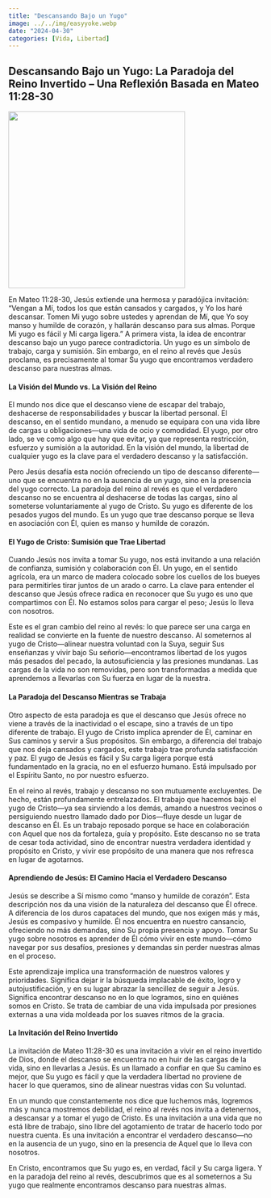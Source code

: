 ```yaml
---
title: "Descansando Bajo un Yugo"
image: ../../img/easyyoke.webp
date: "2024-04-30"
categories: [Vida, Libertad]
---
```


## Descansando Bajo un Yugo: La Paradoja del Reino Invertido – Una Reflexión Basada en Mateo 11:28-30

![](../../img/easyyoke.webp){fig-align="center" width="350"}

En Mateo 11:28-30, Jesús extiende una hermosa y paradójica invitación: “Vengan a Mí, todos los que están cansados y cargados, y Yo los haré descansar. Tomen Mi yugo sobre ustedes y aprendan de Mí, que Yo soy manso y humilde de corazón, y hallarán descanso para sus almas. Porque Mi yugo es fácil y Mi carga ligera.” A primera vista, la idea de encontrar descanso bajo un yugo parece contradictoria. Un yugo es un símbolo de trabajo, carga y sumisión. Sin embargo, en el reino al revés que Jesús proclama, es precisamente al tomar Su yugo que encontramos verdadero descanso para nuestras almas.

#### La Visión del Mundo vs. La Visión del Reino

El mundo nos dice que el descanso viene de escapar del trabajo, deshacerse de responsabilidades y buscar la libertad personal. El descanso, en el sentido mundano, a menudo se equipara con una vida libre de cargas u obligaciones—una vida de ocio y comodidad. El yugo, por otro lado, se ve como algo que hay que evitar, ya que representa restricción, esfuerzo y sumisión a la autoridad. En la visión del mundo, la libertad de cualquier yugo es la clave para el verdadero descanso y la satisfacción.

Pero Jesús desafía esta noción ofreciendo un tipo de descanso diferente—uno que se encuentra no en la ausencia de un yugo, sino en la presencia del yugo correcto. La paradoja del reino al revés es que el verdadero descanso no se encuentra al deshacerse de todas las cargas, sino al someterse voluntariamente al yugo de Cristo. Su yugo es diferente de los pesados yugos del mundo. Es un yugo que trae descanso porque se lleva en asociación con Él, quien es manso y humilde de corazón.

#### El Yugo de Cristo: Sumisión que Trae Libertad

Cuando Jesús nos invita a tomar Su yugo, nos está invitando a una relación de confianza, sumisión y colaboración con Él. Un yugo, en el sentido agrícola, era un marco de madera colocado sobre los cuellos de los bueyes para permitirles tirar juntos de un arado o carro. La clave para entender el descanso que Jesús ofrece radica en reconocer que Su yugo es uno que compartimos con Él. No estamos solos para cargar el peso; Jesús lo lleva con nosotros.

Este es el gran cambio del reino al revés: lo que parece ser una carga en realidad se convierte en la fuente de nuestro descanso. Al someternos al yugo de Cristo—alinear nuestra voluntad con la Suya, seguir Sus enseñanzas y vivir bajo Su señorío—encontramos libertad de los yugos más pesados del pecado, la autosuficiencia y las presiones mundanas. Las cargas de la vida no son removidas, pero son transformadas a medida que aprendemos a llevarlas con Su fuerza en lugar de la nuestra.

#### La Paradoja del Descanso Mientras se Trabaja

Otro aspecto de esta paradoja es que el descanso que Jesús ofrece no viene a través de la inactividad o el escape, sino a través de un tipo diferente de trabajo. El yugo de Cristo implica aprender de Él, caminar en Sus caminos y servir a Sus propósitos. Sin embargo, a diferencia del trabajo que nos deja cansados y cargados, este trabajo trae profunda satisfacción y paz. El yugo de Jesús es fácil y Su carga ligera porque está fundamentado en la gracia, no en el esfuerzo humano. Está impulsado por el Espíritu Santo, no por nuestro esfuerzo.

En el reino al revés, trabajo y descanso no son mutuamente excluyentes. De hecho, están profundamente entrelazados. El trabajo que hacemos bajo el yugo de Cristo—ya sea sirviendo a los demás, amando a nuestros vecinos o persiguiendo nuestro llamado dado por Dios—fluye desde un lugar de descanso en Él. Es un trabajo reposado porque se hace en colaboración con Aquel que nos da fortaleza, guía y propósito. Este descanso no se trata de cesar toda actividad, sino de encontrar nuestra verdadera identidad y propósito en Cristo, y vivir ese propósito de una manera que nos refresca en lugar de agotarnos.

#### Aprendiendo de Jesús: El Camino Hacia el Verdadero Descanso

Jesús se describe a Sí mismo como “manso y humilde de corazón”. Esta descripción nos da una visión de la naturaleza del descanso que Él ofrece. A diferencia de los duros capataces del mundo, que nos exigen más y más, Jesús es compasivo y humilde. Él nos encuentra en nuestro cansancio, ofreciendo no más demandas, sino Su propia presencia y apoyo. Tomar Su yugo sobre nosotros es aprender de Él cómo vivir en este mundo—cómo navegar por sus desafíos, presiones y demandas sin perder nuestras almas en el proceso.

Este aprendizaje implica una transformación de nuestros valores y prioridades. Significa dejar ir la búsqueda implacable de éxito, logro y autojustificación, y en su lugar abrazar la sencillez de seguir a Jesús. Significa encontrar descanso no en lo que logramos, sino en quiénes somos en Cristo. Se trata de cambiar de una vida impulsada por presiones externas a una vida moldeada por los suaves ritmos de la gracia.

#### La Invitación del Reino Invertido

La invitación de Mateo 11:28-30 es una invitación a vivir en el reino invertido de Dios, donde el descanso se encuentra no en huir de las cargas de la vida, sino en llevarlas a Jesús. Es un llamado a confiar en que Su camino es mejor, que Su yugo es fácil y que la verdadera libertad no proviene de hacer lo que queramos, sino de alinear nuestras vidas con Su voluntad.

En un mundo que constantemente nos dice que luchemos más, logremos más y nunca mostremos debilidad, el reino al revés nos invita a detenernos, a descansar y a tomar el yugo de Cristo. Es una invitación a una vida que no está libre de trabajo, sino libre del agotamiento de tratar de hacerlo todo por nuestra cuenta. Es una invitación a encontrar el verdadero descanso—no en la ausencia de un yugo, sino en la presencia de Aquel que lo lleva con nosotros.

En Cristo, encontramos que Su yugo es, en verdad, fácil y Su carga ligera. Y en la paradoja del reino al revés, descubrimos que es al someternos a Su yugo que realmente encontramos descanso para nuestras almas.
